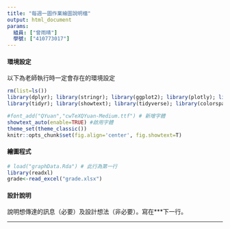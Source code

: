 ```yaml
---
title: "每週一圖作業繪圖說明檔"
output: html_document
params:
  組員: ["曾雨晴"]  
  學號: ["410773017"]
---
```


#### 環境設定

以下為老師執行時一定會存在的環境設定
```r
rm(list=ls())
library(dplyr); library(stringr); library(ggplot2); library(plotly); library(lubridate); library(readr); library(colorspace); library(grDevices); library(shiny); library(shinyjs); library(scales)
library(tidyr); library(showtext); library(tidyverse); library(colorspace)

#font_add("QYuan","cwTeXQYuan-Medium.ttf") # 新增字體
showtext_auto(enable=TRUE) #啟用字體
theme_set(theme_classic())
knitr::opts_chunk$set(fig.align='center', fig.showtext=T)
```


#### 繪圖程式

```r
# load("graphData.Rda") # 此行為第一行
library(readxl)
grade<-read_excel("grade.xlsx")

```

#### 設計說明
說明想傳達的訊息（必要）及設計想法（非必要）。寫在***下一行。

*** 


